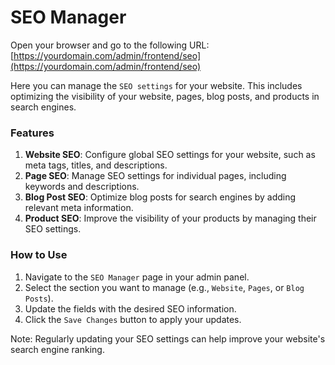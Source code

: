 # SEO Manager

Open your browser and go to the following URL: [https://yourdomain.com/admin/frontend/seo](https://yourdomain.com/admin/frontend/seo)

Here you can manage the `SEO settings` for your website. This includes optimizing the visibility of your website, pages, blog posts, and products in search engines.

### Features
1. **Website SEO**: Configure global SEO settings for your website, such as meta tags, titles, and descriptions.
2. **Page SEO**: Manage SEO settings for individual pages, including keywords and descriptions.
3. **Blog Post SEO**: Optimize blog posts for search engines by adding relevant meta information.
4. **Product SEO**: Improve the visibility of your products by managing their SEO settings.

### How to Use
1. Navigate to the `SEO Manager` page in your admin panel.
2. Select the section you want to manage (e.g., `Website`, `Pages`, or `Blog Posts`).
3. Update the fields with the desired SEO information.
4. Click the `Save Changes` button to apply your updates.

Note: Regularly updating your SEO settings can help improve your website's search engine ranking.